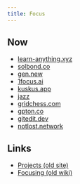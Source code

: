 ```yaml
---
title: Focus
---
```


## Now

- [learn-anything.xyz](https://learn-anything.xyz)
- [solbond.co](https://solbond.co)
- [gen.new](https://gen.new)
- [1focus.ai](https://1focus.ai)
- [kuskus.app](https://kuskus.app)
- [jazz](https://jazz.tools)
- [gridchess.com](https://gridchess.com)
- [gpton.co](https://gpton.co)
- [gitedit.dev](https://gitedit.dev)
- [notlost.network](https://notlost.network)

## Links

- [Projects (old site)](https://23-personal.nikiv.dev/projects)
- [Focusing (old wiki)](https://wiki.nikiv.dev/focusing)
